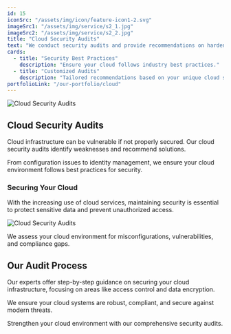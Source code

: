 ```yaml
---
id: 15
iconSrc: "/assets/img/icon/feature-icon1-2.svg"
imageSrc1: "/assets/img/service/s2_1.jpg"
imageSrc2: "/assets/img/service/s2_2.jpg"
title: "Cloud Security Audits"
text: "We conduct security audits and provide recommendations on hardening your cloud security."
cards:
  - title: "Security Best Practices"
    description: "Ensure your cloud follows industry best practices."
  - title: "Customized Audits"
    description: "Tailored recommendations based on your unique cloud setup."
portfolioLink: "/our-portfolio/cloud"
---
```



![Cloud Security Audits](/assets/img/service/s2_1.jpg)

## Cloud Security Audits

Cloud infrastructure can be vulnerable if not properly secured. Our cloud security audits identify weaknesses and recommend solutions.


From configuration issues to identity management, we ensure your cloud environment follows best practices for security.

### Securing Your Cloud

With the increasing use of cloud services, maintaining security is essential to protect sensitive data and prevent unauthorized access.

![Cloud Security Audits](/assets/img/service/s2_2.jpg)


We assess your cloud environment for misconfigurations, vulnerabilities, and compliance gaps.


## Our Audit Process

Our experts offer step-by-step guidance on securing your cloud infrastructure, focusing on areas like access control and data encryption.

We ensure your cloud systems are robust, compliant, and secure against modern threats.

Strengthen your cloud environment with our comprehensive security audits.
